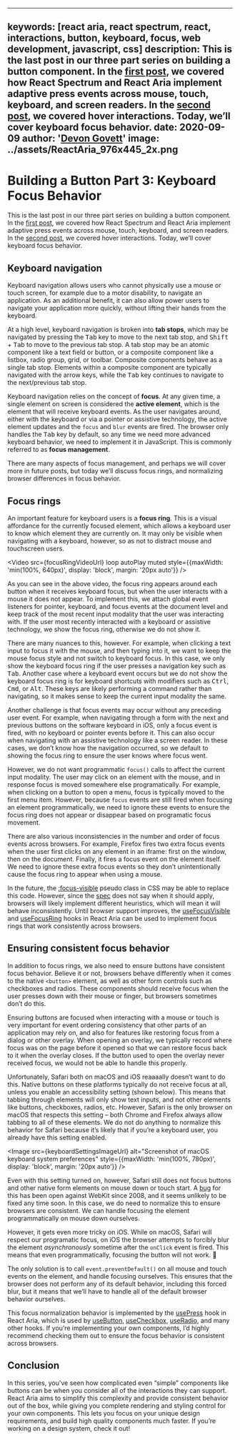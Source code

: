 <!-- Copyright 2020 Adobe. All rights reserved.
This file is licensed to you under the Apache License, Version 2.0 (the "License");
you may not use this file except in compliance with the License. You may obtain a copy
of the License at http://www.apache.org/licenses/LICENSE-2.0
Unless required by applicable law or agreed to in writing, software distributed under
the License is distributed on an "AS IS" BASIS, WITHOUT WARRANTIES OR REPRESENTATIONS
OF ANY KIND, either express or implied. See the License for the specific language
governing permissions and limitations under the License. -->



---
keywords: [react aria, react spectrum, react, interactions, button, keyboard, focus, web development, javascript, css]
description: This is the last post in our three part series on building a button component. In the [first post](https://watheia.org/blog/building-a-button-part-1.html), we covered how React Spectrum and React Aria implement adaptive press events across mouse, touch, keyboard, and screen readers. In the [second post](https://watheia.org/blog/building-a-button-part-2.html), we covered hover interactions. Today, we’ll cover keyboard focus behavior.
date: 2020-09-09
author: '[Devon Govett](https://twitter.com/devongovett)'
image: ../assets/ReactAria_976x445_2x.png
---

# Building a Button Part 3: Keyboard Focus Behavior

This is the last post in our three part series on building a button component. In the [first post](https://watheia.org/blog/building-a-button-part-1.html), we covered how React Spectrum and React Aria implement adaptive press events across mouse, touch, keyboard, and screen readers. In the [second post](https://watheia.org/blog/building-a-button-part-2.html), we covered hover interactions. Today, we’ll cover keyboard focus behavior.

## Keyboard navigation

Keyboard navigation allows users who cannot physically use a mouse or touch screen, for example due to a motor disability, to navigate an application. As an additional benefit, it can also allow power users to navigate your application more quickly, without lifting their hands from the keyboard.

At a high level, keyboard navigation is broken into **tab stops**, which may be navigated by pressing the <kbd>Tab</kbd> key to move to the next tab stop, and <kbd>Shift</kbd> + <kbd>Tab</kbd> to move to the previous tab stop. A tab stop may be an atomic component like a text field or button, or a composite component like a listbox, radio group, grid, or toolbar. Composite components behave as a single tab stop. Elements within a composite component are typically navigated with the arrow keys, while the <kbd>Tab</kbd> key continues to navigate to the next/previous tab stop.

Keyboard navigation relies on the concept of **focus**. At any given time, a single element on screen is considered the **active element**, which is the element that will receive keyboard events. As the user navigates around, either with the keyboard or via a pointer or assistive technology, the active element updates and the `focus` and `blur` events are fired. The browser only handles the <kbd>Tab</kbd> key by default, so any time we need more advanced keyboard behavior, we need to implement it in JavaScript. This is commonly referred to as **focus management**.

There are many aspects of focus management, and perhaps we will cover more in future posts, but today we’ll discuss focus rings, and normalizing browser differences in focus behavior.

## Focus rings

An important feature for keyboard users is a **focus ring**. This is a visual affordance for the currently focused element, which allows a keyboard user to know which element they are currently on. It may only be visible when navigating with a keyboard, however, so as not to distract mouse and touchscreen users.

<Video src={focusRingVideoUrl} loop autoPlay muted style={{maxWidth: 'min(100%, 640px)', display: 'block', margin: '20px auto'}} />


As you can see in the above video, the focus ring appears around each button when it receives keyboard focus, but when the user interacts with a mouse it does not appear. To implement this, we attach global event listeners for pointer, keyboard, and focus events at the document level and keep track of the most recent input modality that the user was interacting with. If the user most recently interacted with a keyboard or assistive technology, we show the focus ring, otherwise we do not show it.

There are many nuances to this, however. For example, when clicking a text input to focus it with the mouse, and then typing into it, we want to keep the mouse focus style and not switch to keyboard focus. In this case, we only show the keyboard focus ring if the user presses a navigation key such as <kbd>Tab</kbd>.  Another case where a keyboard event occurs but we do not show the keyboard focus ring is for keyboard shortcuts with modifiers such as <kbd>Ctrl</kbd>, <kbd>Cmd</kbd>, or <kbd>Alt</kbd>. These keys are likely performing a command rather than navigating, so it makes sense to keep the current input modality the same.

Another challenge is that focus events may occur without any preceding user event. For example, when navigating through a form with the next and previous buttons on the software keyboard in iOS, only a focus event is fired, with no keyboard or pointer events before it. This can also occur when navigating with an assistive technology like a screen reader. In these cases, we don’t know how the navigation occurred, so we default to showing the focus ring to ensure the user knows where focus went.

However, we do not want programmatic `focus()` calls to affect the current input modality. The user may click on an element with the mouse, and in response focus is moved somewhere else programatically. For example, when clicking on a button to open a menu, focus is typically moved to the first menu item. However, because `focus` events are still fired when focusing an element programmatically, we need to ignore these events to ensure the focus ring does not appear or disappear based on programatic focus movement.

There are also various inconsistencies in the number and order of focus events across browsers. For example, Firefox fires two extra focus events when the user first clicks on any element in an iframe: first on the window, then on the document. Finally, it fires a focus event on the element itself. We need to ignore these extra focus events so they don’t unintentionally cause the focus ring to appear when using a mouse.

In the future, the [:focus-visible](https://developer.mozilla.org/en-US/docs/Web/CSS/:focus-visible) pseudo class in CSS may be able to replace this code. However, since the [spec](https://drafts.csswg.org/selectors-4/#the-focus-visible-pseudo) does not say when it should apply, browsers will likely implement different heuristics, which will mean it will behave inconsistently. Until browser support improves, the [useFocusVisible](https://watheia.org/react-aria/useFocusVisible.html) and [useFocusRing](https://watheia.org/react-aria/useFocusRing.html) hooks in React Aria can be used to implement focus rings that work consistently across browsers.

## Ensuring consistent focus behavior

In addition to focus rings, we also need to ensure buttons have consistent focus behavior. Believe it or not, browsers behave differently when it comes to the native `<button>` element, as well as other form controls such as checkboxes and radios. These components should receive focus when the user presses down with their mouse or finger, but browsers sometimes don’t do this.

Ensuring buttons are focused when interacting with a mouse or touch is very important for event ordering consistency that other parts of an application may rely on, and also for features like restoring focus from a dialog or other overlay. When opening an overlay, we typically record where focus was on the page before it opened so that we can restore focus back to it when the overlay closes. If the button used to open the overlay never received focus, we would not be able to handle this properly.

Unfortunately, Safari both on macOS and iOS reaaaally doesn’t want to do this. Native buttons on these platforms typically do not receive focus at all, unless you enable an accessibility setting (shown below). This means that tabbing through elements will only show text inputs, and not other elements like buttons, checkboxes, radios, etc. However, Safari is the only browser on macOS that respects this setting – both Chrome and Firefox always allow tabbing to all of these elements. We do not do anything to normalize this behavior for Safari because it’s likely that if you’re a keyboard user, you already have this setting enabled.

<Image src={keyboardSettingsImageUrl} alt="Screenshot of macOS keyboard system preferences" style={{maxWidth: 'min(100%, 780px)', display: 'block', margin: '20px auto'}} />

Even with this setting turned on, however, Safari still does not focus buttons and other native form elements on mouse down or touch start. A [bug](https://bugs.webkit.org/show_bug.cgi?id=22261) for this has been open against WebKit since 2008, and it seems unlikely to be fixed any time soon. In this case, we do need to normalize this to ensure browsers are consistent. We can handle focusing the element programmatically on mouse down ourselves.

However, it gets even more tricky on iOS. While on macOS, Safari will respect our programatic focus, on iOS the browser attempts to forcibly blur the element *asynchronously* sometime after the `onClick` event is fired. This means that even programmatically, focusing the button will not work. 🤯

The only solution is to call `event.preventDefault()` on all mouse and touch events on the element, and handle focusing ourselves. This ensures that the browser does not perform any of its default behavior, including this forced blur, but it means that we’ll have to handle all of the default browser behavior ourselves.

This focus normalization behavior is implemented by the [usePress](https://watheia.org/react-aria/usePress.html) hook in React Aria, which is used by [useButton](https://watheia.org/react-aria/useButton.html), [useCheckbox](https://watheia.org/react-aria/useCheckbox.html), [useRadio](https://watheia.org/react-aria/useRadioGroup.html), and many other hooks. If you’re implementing your own components, I’d highly recommend checking them out to ensure the focus behavior is consistent across browsers.

## Conclusion

In this series, you’ve seen how complicated even “simple” components like buttons can be when you consider all of the interactions they can support. React Aria aims to simplify this complexity and provide consistent behavior out of the box, while giving you complete rendering and styling control for your own components. This lets you focus on your unique design requirements, and build high quality components much faster. If you’re working on a design system, check it out!
